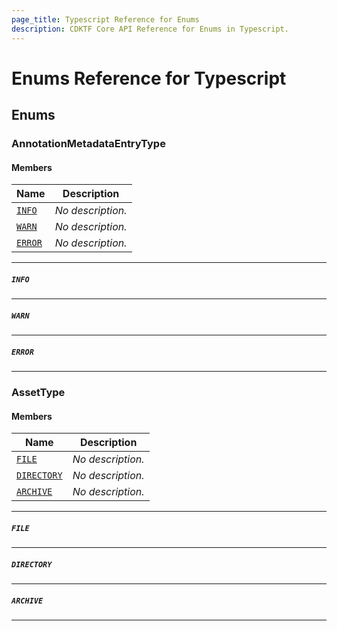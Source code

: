 ```yaml
---
page_title: Typescript Reference for Enums
description: CDKTF Core API Reference for Enums in Typescript.
---
```


<!-- This file is generated through yarn generate-docs -->

# Enums Reference for Typescript

  ## Enums <a name="Enums" id="Enums"></a>
  
  ### AnnotationMetadataEntryType <a name="AnnotationMetadataEntryType" id="cdktf.AnnotationMetadataEntryType"></a>
  
  #### Members <a name="Members" id="Members"></a>
  
  | **Name** | **Description** |
  | --- | --- |
  | <code><a href="#cdktf.AnnotationMetadataEntryType.INFO">INFO</a></code> | *No description.* |
  | <code><a href="#cdktf.AnnotationMetadataEntryType.WARN">WARN</a></code> | *No description.* |
  | <code><a href="#cdktf.AnnotationMetadataEntryType.ERROR">ERROR</a></code> | *No description.* |
  
  ---
  
  ##### `INFO` <a name="INFO" id="cdktf.AnnotationMetadataEntryType.INFO"></a>
  
  ---
  
  
  ##### `WARN` <a name="WARN" id="cdktf.AnnotationMetadataEntryType.WARN"></a>
  
  ---
  
  
  ##### `ERROR` <a name="ERROR" id="cdktf.AnnotationMetadataEntryType.ERROR"></a>
  
  ---
  
  
  ### AssetType <a name="AssetType" id="cdktf.AssetType"></a>
  
  #### Members <a name="Members" id="Members"></a>
  
  | **Name** | **Description** |
  | --- | --- |
  | <code><a href="#cdktf.AssetType.FILE">FILE</a></code> | *No description.* |
  | <code><a href="#cdktf.AssetType.DIRECTORY">DIRECTORY</a></code> | *No description.* |
  | <code><a href="#cdktf.AssetType.ARCHIVE">ARCHIVE</a></code> | *No description.* |
  
  ---
  
  ##### `FILE` <a name="FILE" id="cdktf.AssetType.FILE"></a>
  
  ---
  
  
  ##### `DIRECTORY` <a name="DIRECTORY" id="cdktf.AssetType.DIRECTORY"></a>
  
  ---
  
  
  ##### `ARCHIVE` <a name="ARCHIVE" id="cdktf.AssetType.ARCHIVE"></a>
  
  ---
  
  

